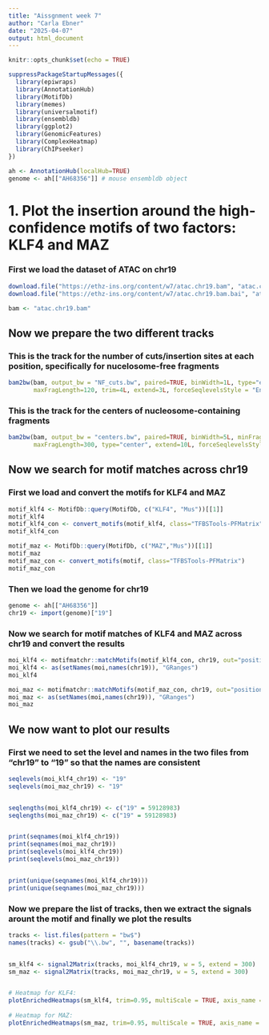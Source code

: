 ---
title: "Aissgnment week 7"
author: "Carla Ebner"
date: "2025-04-07"
output: html_document
---

```{r setup, include=FALSE}
knitr::opts_chunk$set(echo = TRUE)
```


```{R}
suppressPackageStartupMessages({
  library(epiwraps)
  library(AnnotationHub)
  library(MotifDb)
  library(memes)
  library(universalmotif)
  library(ensembldb)
  library(ggplot2)
  library(GenomicFeatures)
  library(ComplexHeatmap)
  library(ChIPseeker)
})
```


```{R}
ah <- AnnotationHub(localHub=TRUE)
genome <- ah[["AH68356"]] # mouse ensembldb object
```

# 1. Plot the insertion around the high-confidence motifs of two factors: KLF4 and MAZ

### First we load the dataset of ATAC on chr19

```{R, eval=FALSE}
download.file("https://ethz-ins.org/content/w7/atac.chr19.bam", "atac.chr19.bam", mode="wb")
download.file("https://ethz-ins.org/content/w7/atac.chr19.bam.bai", "atac.chr19.bam.bai", mode="wb")
```

```{R}
bam <- "atac.chr19.bam"
```


## Now we prepare the two different tracks
### This is the track for the number of cuts/insertion sites at each position, specifically for nucelosome-free fragments

```{R}
bam2bw(bam, output_bw = "NF_cuts.bw", paired=TRUE, binWidth=1L, type="ends", minFragLength=30, 
       maxFragLength=120, trim=4L, extend=3L, forceSeqlevelsStyle = "Ensembl")

```

### This is the track for the centers of nucleosome-containing fragments 

```{R}
bam2bw(bam, output_bw = "centers.bw", paired=TRUE, binWidth=5L, minFragLength=120, trim=4L,
       maxFragLength=300, type="center", extend=10L, forceSeqlevelsStyle = "Ensembl")

```

## Now we search for motif matches across chr19
### First we load and convert the motifs for KLF4 and MAZ


```{R}
motif_klf4 <- MotifDb::query(MotifDb, c("KLF4", "Mus"))[[1]]
motif_klf4
motif_klf4_con <- convert_motifs(motif_klf4, class="TFBSTools-PFMatrix")
motif_klf4_con
```


```{R}
motif_maz <- MotifDb::query(MotifDb, c("MAZ","Mus"))[[1]]
motif_maz
motif_maz_con <- convert_motifs(motif, class="TFBSTools-PFMatrix")
motif_maz_con
```
### Then we load the genome for chr19

```{R}
genome <- ah[["AH68356"]]
chr19 <- import(genome)["19"]
```

### Now we search for motif matches of KLF4 and MAZ across chr19 and convert the results

```{R}
moi_klf4 <- motifmatchr::matchMotifs(motif_klf4_con, chr19, out="positions", p.cutoff=1e-5)[[1]]
moi_klf4 <- as(setNames(moi,names(chr19)), "GRanges")
moi_klf4
```


```{R}
moi_maz <- motifmatchr::matchMotifs(motif_maz_con, chr19, out="positions", p.cutoff=1e-5)[[1]]
moi_maz <- as(setNames(moi,names(chr19)), "GRanges")
moi_maz
```
## We now want to plot our results
### First we need to set the level and names in the two files from "chr19" to "19" so that the names are consistent


```{R}
seqlevels(moi_klf4_chr19) <- "19"
seqlevels(moi_maz_chr19) <- "19"


seqlengths(moi_klf4_chr19) <- c("19" = 59128983)
seqlengths(moi_maz_chr19) <- c("19" = 59128983)


print(seqnames(moi_klf4_chr19)) 
print(seqnames(moi_maz_chr19))   
print(seqlevels(moi_klf4_chr19)) 
print(seqlevels(moi_maz_chr19))  


print(unique(seqnames(moi_klf4_chr19)))  
print(unique(seqnames(moi_maz_chr19)))   
```

### Now we prepare the list of tracks, then we extract the signals arount the motif and finally we plot the results


```{R}
tracks <- list.files(pattern = "bw$")  
names(tracks) <- gsub("\\.bw", "", basename(tracks))  


sm_klf4 <- signal2Matrix(tracks, moi_klf4_chr19, w = 5, extend = 300)
sm_maz <- signal2Matrix(tracks, moi_maz_chr19, w = 5, extend = 300)


# Heatmap for KLF4:
plotEnrichedHeatmaps(sm_klf4, trim=0.95, multiScale = TRUE, axis_name = "0")
                     
# Heatmap for MAZ:
plotEnrichedHeatmaps(sm_maz, trim=0.95, multiScale = TRUE, axis_name = "0")
```


